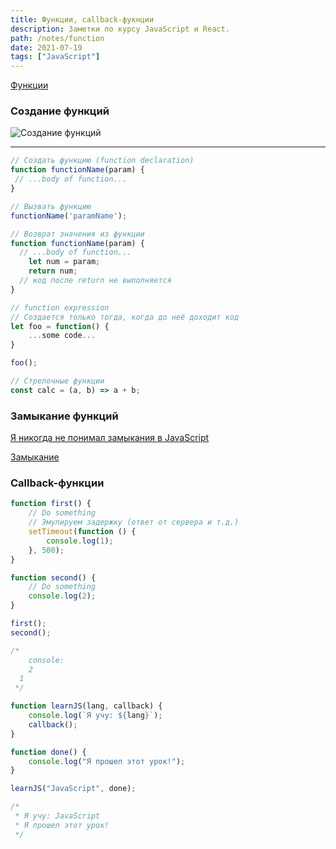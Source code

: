```yaml
---
title: Функции, callback-фукнции
description: Заметки по курсу JavaScript и React.
path: /notes/function
date: 2021-07-19
tags: ["JavaScript"]
---
```


[Функции](https://learn.javascript.ru/function-basics)

### Создание функций

![Создание функций](functions.jpg)

---

```jsx
// Создать функцию (function declaration)
function functionName(param) {
 // ...body of function...
}

// Вызвать функцию
functionName('paramName');

// Возврат значения из функции
function functionName(param) {
  // ...body of function...
	let num = param;
	return num;
  // код после return не выполняется
}

// function expression
// Создается только тогда, когда до неё доходит код
let foo = function() {
	...some code...
}

foo();

// Стрелочные функции
const calc = (a, b) => a + b;
```

### Замыкание функций

[Я никогда не понимал замыкания в JavaScript](https://medium.com/nuances-of-programming/я-никогда-не-понимал-замыкания-в-javascript-часть-первая-3c3f02041970)

[Замыкание](https://learn.javascript.ru/closure)

### Callback-функции

```jsx
function first() {
    // Do something
    // Эмулируем задержку (ответ от сервера и т.д.)
    setTimeout(function () {
        console.log(1);
    }, 500);
}

function second() {
    // Do something
    console.log(2);
}

first();
second();

/* 
	console:
	2
  1
 */

function learnJS(lang, callback) {
    console.log(`Я учу: ${lang}`);
    callback();
}

function done() {
    console.log("Я прошел этот урок!");
}

learnJS("JavaScript", done);

/*
 * Я учу: JavaScript
 * Я прошел этот урок!
 */
```
